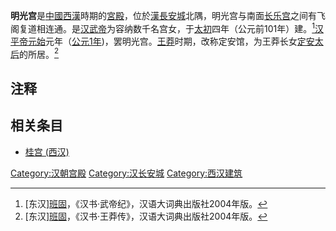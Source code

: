 '''明光宫'''是[[中國|中國]][[西漢|西漢]]時期的[[宮殿|宮殿]]，位於[[漢長安城|漢長安城]]北隅，明光宫与南面[[长乐宫|长乐宫]]之间有飞阁复道相连通。是[[汉武帝|汉武帝]]为容纳数千名宫女，于[[太初_(西汉)|太初]]四年（公元前101年）建。<ref>[东汉][[班固|班固]]，《汉书·武帝纪》，汉语大词典出版社2004年版。</ref>[[汉平帝|汉平帝]][[元始_(西汉)|元始]]元年（[[公元1年|公元1年]])，罢明光宫。[[王莽|王莽]]时期，改称定安馆，为王莽长女[[孝平王皇后|定安太后]]的所居。<ref>[东汉][[班固|班固]]，《汉书·王莽传》，汉语大词典出版社2004年版。</ref>

==注释==
<references/>

== 相关条目 ==

*[[桂宫_(西汉)|桂宫 (西汉)]]

[[Category:汉朝宫殿|Category:汉朝宫殿]]
[[Category:汉长安城|Category:汉长安城]]
[[Category:西汉建筑|Category:西汉建筑]]